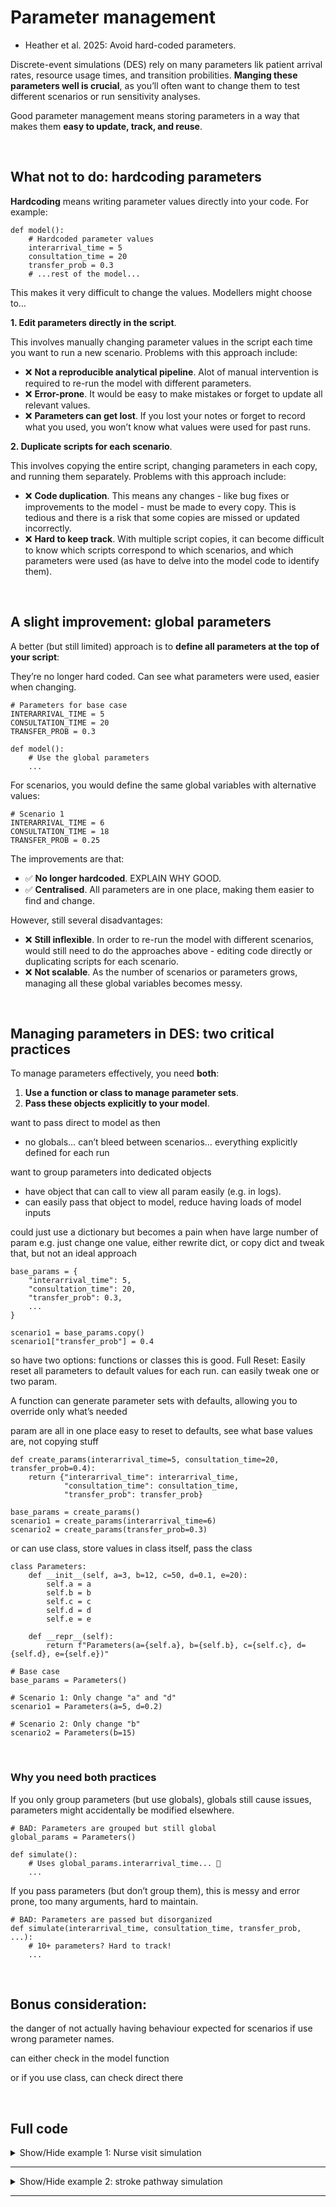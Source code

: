 # Parameter management {#sec-parameters}

:::{.guidelines}
* Heather et al. 2025: Avoid hard-coded parameters.
:::

Discrete-event simulations (DES) rely on many parameters lik patient arrival rates, resource usage times, and transition probilities. **Manging these parameters well is crucial**, as you'll often want to change them to test different scenarios or run sensitivity analyses.

Good parameter management means storing parameters in a way that makes them **easy to update, track, and reuse**.

<br>

## What not to do: hardcoding parameters

**Hardcoding** means writing parameter values directly into your code. For example:

::: {.python-content}
```.python
def model():
    # Hardcoded parameter values
    interarrival_time = 5
    consultation_time = 20
    transfer_prob = 0.3
    # ...rest of the model...
```
:::

This makes it very difficult to change the values. Modellers might choose to...

**1. Edit parameters directly in the script**.

This involves manually changing parameter values in the script each time you want to run a new scenario. Problems with this approach include:

* ❌ **Not a reproducible analytical pipeline**. Alot of manual intervention is required to re-run the model with different parameters.
* ❌ **Error-prone**. It would be easy to make mistakes or forget to update all relevant values.
* ❌ **Parameters can get lost**. If you lost your notes or forget to record what you used, you won't know what values were used for past runs. 

**2. Duplicate scripts for each scenario**.

This involves copying the entire script, changing parameters in each copy, and running them separately. Problems with this approach include:

* ❌ **Code duplication**. This means any changes - like bug fixes or improvements to the model - must be made to every copy. This is tedious and there is a risk that some copies are missed or updated incorrectly.
* ❌ **Hard to keep track**. With multiple script copies, it can become difficult to know which scripts correspond to which scenarios, and which parameters were used (as have to delve into the model code to identify them).

<br>

## A slight improvement: global parameters

A better (but still limited) approach is to **define all parameters at the top of your script**:

They're no longer hard coded.
Can see what parameters were used, easier when changing.

::: {.python-content}
```.python
# Parameters for base case
INTERARRIVAL_TIME = 5
CONSULTATION_TIME = 20
TRANSFER_PROB = 0.3

def model():
    # Use the global parameters
    ...
```
:::

For scenarios, you would define the same global variables with alternative values:

::: {.python-content}
```.python
# Scenario 1
INTERARRIVAL_TIME = 6
CONSULTATION_TIME = 18
TRANSFER_PROB = 0.25
```
:::

The improvements are that:

* ✅ **No longer hardcoded**. EXPLAIN WHY GOOD.
* ✅ **Centralised**. All parameters are in one place, making them easier to find and change.

However, still several disadvantages:

* ❌ **Still inflexible**. In order to re-run the model with different scenarios, would still need to do the approaches above - editing code directly or duplicating scripts for each scenario.
* ❌ **Not scalable**. As the number of scenarios or parameters grows, managing all these global variables becomes messy. 

<br>

## Managing parameters in DES: two critical practices

To manage parameters effectively, you need **both**:

1. **Use a function or class to manage parameter sets**.
2. **Pass these objects explicitly to your model**.

want to pass direct to model as then

* no globals... can't bleed between scenarios... everything explicitly defined for each run

want to group parameters into dedicated objects

* have object that can call to view all param easily (e.g. in logs).
* can easily pass that object to model, reduce having loads of model inputs

could just use a dictionary but becomes a pain when have large number of param
e.g. just change one value, either rewrite dict, or copy dict and tweak that, but not an ideal approach

::: {.python-content}
```.python
base_params = {
    "interarrival_time": 5,
    "consultation_time": 20,
    "transfer_prob": 0.3,
    ...
}

scenario1 = base_params.copy()
scenario1["transfer_prob"] = 0.4
```
:::

so have two options: functions or classes
this is good. Full Reset: Easily reset all parameters to default values for each run. can easily tweak one or two param.

A function can generate parameter sets with defaults, allowing you to override only what’s needed

param are all in one place
easy to reset to defaults, see what base values are, not copying stuff

::: {.python-content}
```.python
def create_params(interarrival_time=5, consultation_time=20, transfer_prob=0.4):
    return {"interarrival_time": interarrival_time,
            "consultation_time": consultation_time,
            "transfer_prob": transfer_prob}

base_params = create_params()
scenario1 = create_params(interarrival_time=6)
scenario2 = create_params(transfer_prob=0.3)
```
:::

or can use class, store values in class itself, pass the class

::: {.python-content}
```.python
class Parameters:
    def __init__(self, a=3, b=12, c=50, d=0.1, e=20):
        self.a = a
        self.b = b
        self.c = c
        self.d = d
        self.e = e

    def __repr__(self):
        return f"Parameters(a={self.a}, b={self.b}, c={self.c}, d={self.d}, e={self.e})"

# Base case
base_params = Parameters()

# Scenario 1: Only change "a" and "d"
scenario1 = Parameters(a=5, d=0.2)

# Scenario 2: Only change "b"
scenario2 = Parameters(b=15)
```
:::

<br>

### Why you need both practices

If you only group parameters (but use globals), globals still cause issues, parameters might accidentally be modified elsewhere.

::: {.python-content}
```.python
# BAD: Parameters are grouped but still global
global_params = Parameters()

def simulate():
    # Uses global_params.interarrival_time... 😬
    ...
```
:::

If you pass parameters (but don't group them), this is messy and error prone, too many arguments, hard to maintain.

::: {.python-content}
```.python
# BAD: Parameters are passed but disorganized
def simulate(interarrival_time, consultation_time, transfer_prob, ...):
    # 10+ parameters? Hard to track!
    ...
```
:::

<br>

## Bonus consideration:

the danger of not actually having behaviour expected for scenarios if use wrong parameter names.

can either check in the model function

or if you use class, can check direct there

<br>

## Full code

<details>
<summary>Show/Hide example 1: Nurse visit simulation</summary>


```.bash
touch simulation/model.py
```

```.python
# pylint: disable=too-many-instance-attributes,too-few-public-methods
class Param:
    """
    Default parameters for simulation.

    Attributes are described in initialisation docstring.
    """
    # pylint: disable=too-many-arguments,too-many-positional-arguments
    def __init__(
        self,
        patient_inter=4,
        mean_n_consult_time=10,
        number_of_nurses=5,
        warm_up_period=1440*27,  # 27 days
        data_collection_period=1440*30,  # 30 days
        number_of_runs=31,
        audit_interval=120,  # every 2 hours
        scenario_name=0,
        cores=-1,
        logger=SimLogger(log_to_console=False, log_to_file=False)
    ):
        """
        Initialise instance of parameters class.

        Arguments:
            patient_inter (float):
                Mean inter-arrival time between patients in minutes.
            mean_n_consult_time (float):
                Mean nurse consultation time in minutes.
            number_of_nurses (float):
                Number of available nurses.
            warm_up_period (int):
                Duration of the warm-up period in minutes - running simulation
                but not yet collecting results.
            data_collection_period (int):
                Duration of data collection period in minutes (also known as
                measurement interval) - which begins after any warm-up period.
            number_of_runs (int):
                The number of runs (i.e. replications), defining how many
                times to re-run the simulation (with different random numbers).
            audit_interval (int):
                How frequently to audit resource utilisation, in minutes.
            scenario_name (int|float|string):
                Label for the scenario.
            cores (int):
                Number of CPU cores to use for parallel execution. Set to
                desired number, or to -1 to use all available cores. For
                sequential execution, set to 1 (default).
            logger (logging.Logger):
                The logging instance used for logging messages.
        """
        # Disable restriction on attribute modification during initialisation
        object.__setattr__(self, '_initialising', True)

        self.patient_inter = patient_inter
        self.mean_n_consult_time = mean_n_consult_time
        self.number_of_nurses = number_of_nurses
        self.warm_up_period = warm_up_period
        self.data_collection_period = data_collection_period
        self.number_of_runs = number_of_runs
        self.audit_interval = audit_interval
        self.scenario_name = scenario_name
        self.cores = cores
        self.logger = logger

        # Re-enable attribute checks after initialisation
        object.__setattr__(self, '_initialising', False)

    def __setattr__(self, name, value):
        """
        Prevent addition of new attributes.

        This method overrides the default `__setattr__` behavior to restrict
        the addition of new attributes to the instance. It allows modification
        of existing attributes but raises an `AttributeError` if an attempt is
        made to create a new attribute. This ensures that accidental typos in
        attribute names do not silently create new attributes.

        Arguments:
            name (str):
                The name of the attribute to set.
            value (Any):
                The value to assign to the attribute.

        Raises:
            AttributeError:
                If `name` is not an existing attribute and an attempt is made
                to add it to the instance.
        """
        # Skip the check if the object is still initialising
        # pylint: disable=maybe-no-member
        if hasattr(self, '_initialising') and self._initialising:
            super().__setattr__(name, value)
        else:
            # Check if attribute of that name is already present
            if name in self.__dict__:
                super().__setattr__(name, value)
            else:
                raise AttributeError(
                    f'Cannot add new attribute "{name}" - only possible to ' +
                    f'modify existing attributes: {self.__dict__.keys()}')
```

</details>

---

<details>
<summary>Show/Hide example 2: stroke pathway simulation</summary>


Make file.

```.bash
touch simulation/parameters.py
```

Copy in.

```.python
"""
Stroke pathway simulation parameters.

It includes arrival rates, length of stay distributions, and routing
probabilities between different care settings.
"""

from simulation.logging import SimLogger


class RestrictAttributesMeta(type):
    """
    Metaclass for attribute restriction.

    A metaclass modifies class construction. It intercepts instance creation
    via __call__, adding the _initialised flag after __init__ completes. This
    is later used by RestrictAttributes to enforce attribute restrictions.
    """
    def __call__(cls, *args, **kwargs):
        # Create instance using the standard method
        instance = super().__call__(*args, **kwargs)
        # Set the "_initialised" flag to True, marking end of initialisation
        instance.__dict__["_initialised"] = True
        return instance


class RestrictAttributes(metaclass=RestrictAttributesMeta):
    """
    Base class that prevents the addition of new attributes after
    initialisation.

    This class uses RestrictAttributesMeta as its metaclass to implement
    attribute restriction. It allows for safe initialisation of attributes
    during the __init__ method, but prevents the addition of new attributes
    afterwards.

    The restriction is enforced through the custom __setattr__ method, which
    checks if the attribute already exists before allowing assignment.
    """
    def __setattr__(self, name, value):
        """
        Prevent addition of new attributes.

        Parameters
        ----------
        name: str
            The name of the attribute to set.
        value: any
            The value to assign to the attribute.

        Raises
        ------
        AttributeError
            If `name` is not an existing attribute and an attempt is made
            to add it to the class instance.
        """
        # Check if the instance is initialised and the attribute doesn"t exist
        if hasattr(self, "_initialised") and not hasattr(self, name):
            # Get a list of existing attributes for the error message
            existing = ", ".join(self.__dict__.keys())
            raise AttributeError(
                f"Cannot add new attribute '{name}' - only possible to " +
                f"modify existing attributes: {existing}."
            )
        # If checks pass, set the attribute using the standard method
        object.__setattr__(self, name, value)


class ASUArrivals(RestrictAttributes):
    """
    Arrival rates for the acute stroke unit (ASU) by patient type.

    These are the average time intervals (in days) between new admissions.
    For example, a value of 1.2 means a new admission every 1.2 days.
    """
    def __init__(self, stroke=1.2, tia=9.3, neuro=3.6, other=3.2):
        """
        Parameters
        ----------
        stroke: float
            Stroke patient.
        tia: float
            Transient ischaemic attack (TIA) patient.
        neuro: float
            Complex neurological patient.
        other: float
            Other patient types (including medical outliers).
        """
        self.stroke = stroke
        self.tia = tia
        self.neuro = neuro
        self.other = other


class RehabArrivals(RestrictAttributes):
    """
    Arrival rates for the rehabiliation unit by patient type.

    These are the average time intervals (in days) between new admissions.
    For example, a value of 21.8 means a new admission every 21.8 days.
    """
    def __init__(self, stroke=21.8, neuro=31.7, other=28.6):
        """
        Parameters
        ----------
        stroke: float
            Stroke patient.
        neuro: float
            Complex neurological patient.
        other: float
            Other patient types.
        """
        self.stroke = stroke
        self.neuro = neuro
        self.other = other


class ASULOS(RestrictAttributes):
    """
    Mean and standard deviation (SD) of length of stay (LOS) in days in the
    acute stroke unit (ASU) by patient type.

    Attributes
    ----------
    stroke_noesd: dict
        Mean and SD of LOS for stroke patients without early support discharge.
    stroke_esd: dict
        Mean and SD of LOS for stroke patients with early support discharge.
    tia: dict
        Mean and SD of LOS for transient ischemic attack (TIA) patients.
    neuro: dict
        Mean and SD of LOS for complex neurological patients.
    other: dict
        Mean and SD of LOS for other patients.
    """
    def __init__(
        self,
        stroke_no_esd_mean=7.4, stroke_no_esd_sd=8.61,
        stroke_esd_mean=4.6, stroke_esd_sd=4.8,
        tia_mean=1.8, tia_sd=2.3,
        neuro_mean=4.0, neuro_sd=5.0,
        other_mean=3.8, other_sd=5.2
    ):
        """
        Parameters
        ----------
        stroke_no_esd_mean: float
            Mean LOS for stroke patients without early support discharge (ESD)
            services.
        stroke_no_esd_sd: float
            SD of LOS for stroke patients without ESD.
        stroke_esd_mean: float
            Mean LOS for stroke patients with ESD.
        stroke_esd_sd: float
            SD of LOS for stroke patients with ESD.
        tia_mean: float
            Mean LOS for TIA patients.
        tia_sd: float
            SD of LOS for TIA patients.
        neuro_mean: float
            Mean LOS for complex neurological patients.
        neuro_sd: float
            SD of LOS for complex neurological patients.
        other_mean: float
            Mean LOS for other patient types.
        other_sd: float
            SD of LOS for other patient types.
        """
        self.stroke_noesd = {
            "mean": stroke_no_esd_mean,
            "sd": stroke_no_esd_sd
        }
        self.stroke_esd = {
            "mean": stroke_esd_mean,
            "sd": stroke_esd_sd
        }
        self.tia = {
            "mean": tia_mean,
            "sd": tia_sd
        }
        self.neuro = {
            "mean": neuro_mean,
            "sd": neuro_sd
        }
        self.other = {
            "mean": other_mean,
            "sd": other_sd
        }


class RehabLOS(RestrictAttributes):
    """
    Mean and standard deviation (SD) of length of stay (LOS) in days in the
    rehabilitation unit by patient type.

    Attributes
    ----------
    stroke_noesd: dict
        Mean and SD of LOS for stroke patients without early support discharge.
    stroke_esd: dict
        Mean and SD of LOS for stroke patients with early support discharge.
    tia: dict
        Mean and SD of LOS for transient ischemic attack (TIA) patients.
    neuro: dict
        Mean and SD of LOS for complex neurological patients.
    other: dict
        Mean and SD of LOS for other patients.
    """
    def __init__(
        self,
        stroke_no_esd_mean=28.4, stroke_no_esd_sd=27.2,
        stroke_esd_mean=30.3, stroke_esd_sd=23.1,
        tia_mean=18.7, tia_sd=23.5,
        neuro_mean=27.6, neuro_sd=28.4,
        other_mean=16.1, other_sd=14.1
    ):
        """
        Parameters
        ----------
        stroke_no_esd_mean: float
            Mean LOS for stroke patients without early support discharge (ESD)
            services.
        stroke_no_esd_sd: float
            SD of LOS for stroke patients without ESD.
        stroke_esd_mean: float
            Mean LOS for stroke patients with ESD.
        stroke_esd_sd: float
            SD of LOS for stroke patients with ESD.
        tia_mean: float
            Mean LOS for TIA patients.
        tia_sd: float
            SD of LOS for TIA patients.
        neuro_mean: float
            Mean LOS for complex neurological patients.
        neuro_sd: float
            SD of LOS for complex neurological patients.
        other_mean: float
            Mean LOS for other patient types.
        other_sd: float
            SD of LOS for other patient types.
        """
        self.stroke_noesd = {
            "mean": stroke_no_esd_mean,
            "sd": stroke_no_esd_sd
        }
        self.stroke_esd = {
            "mean": stroke_esd_mean,
            "sd": stroke_esd_sd
        }
        self.tia = {
            "mean": tia_mean,
            "sd": tia_sd
        }
        self.neuro = {
            "mean": neuro_mean,
            "sd": neuro_sd
        }
        self.other = {
            "mean": other_mean,
            "sd": other_sd
        }


class ASURouting(RestrictAttributes):
    """
    Probabilities of each patient type being transferred from the acute
    stroke unit (ASU) to other destinations.

    Attributes
    ----------
    stroke: dict
        Routing probabilities for stroke patients.
    tia: dict
        Routing probabilities for transient ischemic attack (TIA) patients.
    neuro: dict
        Routing probabilities for complex neurological patients.
    other: dict
        Routing probabilities for other patients.
    """
    def __init__(
        self,
        # Stroke patients
        stroke_rehab=0.24, stroke_esd=0.13, stroke_other=0.63,
        # TIA patients
        tia_rehab=0.01, tia_esd=0.01, tia_other=0.98,
        # Complex neurological patients
        neuro_rehab=0.11, neuro_esd=0.05, neuro_other=0.84,
        # Other patients
        other_rehab=0.05, other_esd=0.10, other_other=0.85
    ):
        """
        Parameters
        ----------
        stroke_rehab: float
            Stroke patient to rehabilitation unit.
        stroke_esd: float
            Stroke patient to early support discharge (ESD) services.
        stroke_other: float
            Stroke patient to other destinations (e.g., own home, care
            home, mortality).
        tia_rehab: float
            TIA patient to rehabilitation unit.
        tia_esd: float
            TIA patient to ESD.
        tia_other: float
            TIA patient to other destinations.
        neuro_rehab: float
            Complex neurological patient to rehabilitation unit.
        neuro_esd: float
            Complex neurological patient to ESD.
        neuro_other: float
            Complex neurological patient to other destinations.
        other_rehab: float
            Other patient type to rehabilitation unit.
        other_esd: float
            Other patient type to ESD.
        other_other: float
            Other patient type to other destinations.
        """
        self.stroke = {
            "rehab": stroke_rehab,
            "esd": stroke_esd,
            "other": stroke_other
        }
        self.tia = {
            "rehab": tia_rehab,
            "esd": tia_esd,
            "other": tia_other
        }
        self.neuro = {
            "rehab": neuro_rehab,
            "esd": neuro_esd,
            "other": neuro_other
        }
        self.other = {
            "rehab": other_rehab,
            "esd": other_esd,
            "other": other_other
        }


class RehabRouting(RestrictAttributes):
    """
    Probabilities of each patient type being transferred from the rehabiliation
    unit to other destinations.

    Attributes
    ----------
    stroke: dict
        Routing probabilities for stroke patients.
    tia: dict
        Routing probabilities for transient ischemic attack (TIA) patients.
    neuro: dict
        Routing probabilities for complex neurological patients.
    other: dict
        Routing probabilities for other patients.
    """
    def __init__(
        self,
        # Stroke patients
        stroke_esd=0.40, stroke_other=0.60,
        # TIA patients
        tia_esd=0, tia_other=1,
        # Complex neurological patients
        neuro_esd=0.09, neuro_other=0.91,
        # Other patients
        other_esd=0.13, other_other=0.88
    ):
        """
        Parameters
        ----------
        stroke_esd: float
            Stroke patient to early support discharge (ESD) services.
        stroke_other: float
            Stroke patient to other destinations (e.g., own home, care home,
            mortality).
        tia_esd: float
            TIA patient to ESD.
        tia_other: float
            TIA patient to other destinations.
        neuro_esd: float
            Complex neurological patient to ESD.
        neuro_other: float
            Complex neurological patient to other destinations.
        other_esd: float
            Other patient type to ESD.
        other_other: float
            Other patient type to other destinations.
        """
        self.stroke = {
            "esd": stroke_esd,
            "other": stroke_other
        }
        self.tia = {
            "esd": tia_esd,
            "other": tia_other
        }
        self.neuro = {
            "esd": neuro_esd,
            "other": neuro_other
        }
        self.other = {
            "esd": other_esd,
            "other": other_other
        }


class Param(RestrictAttributes):
    """
    Default parameters for simulation.
    """
    def __init__(
        self,
        asu_arrivals=ASUArrivals(),
        rehab_arrivals=RehabArrivals(),
        asu_los=ASULOS(),
        rehab_los=RehabLOS(),
        asu_routing=ASURouting(),
        rehab_routing=RehabRouting(),
        warm_up_period=365*3,  # 3 years
        data_collection_period=365*5,  # 5 years
        number_of_runs=150,
        audit_interval=1,
        cores=1,
        log_to_console=False,
        log_to_file=False
    ):
        """
        Initialise a parameter set for the simulation.

        Parameters
        ----------
        asu_arrivals: ASUArrivals
            Arrival rates to the acute stroke unit (ASU) in days.
        rehab_arrivals: RehabArrivals
            Arrival rates to the rehabilitation unit in days.
        asu_los: ASULOS
            Length of stay (LOS) distributions for patients in the ASU in days.
        rehab_los: RehabLOS
            LOS distributions for patients in the rehabilitation unit in days.
        asu_routing: ASURouting
            Transfer probabilities from the ASU to other destinations.
        rehab_routing: RehabRouting
            Transfer probabilities from the rehabilitation unit to other
            destinations.
        warm_up_period: int
            Length of the warm-up period.
        data_collection_period: int
            Length of the data collection period.
        number_of_runs: int
            The number of runs (i.e. replications), defining how many times to
            re-run the simulation (with different random numbers).
        audit_interval: float
            Frequency of simulation audits in days.
        cores: int
            Number of CPU cores to use for parallel execution. Set to desired
            number, or to -1 to use all available cores. For sequential
            execution, set to 1.
        log_to_console: boolean
            Whether to print log messages to the console.
        log_to_file: boolean
            Whether to save log to a file.
        """
        # Set parameters
        self.asu_arrivals = asu_arrivals
        self.rehab_arrivals = rehab_arrivals
        self.asu_los = asu_los
        self.rehab_los = rehab_los
        self.asu_routing = asu_routing
        self.rehab_routing = rehab_routing
        self.warm_up_period = warm_up_period
        self.data_collection_period = data_collection_period
        self.number_of_runs = number_of_runs
        self.audit_interval = audit_interval
        self.cores = cores

        # Set up logger
        self.logger = SimLogger(log_to_console=log_to_console,
                                log_to_file=log_to_file)

    def check_param_validity(self):
        """
        Check the validity of the provided parameters.

        Validates all simulation parameters to ensure they meet requirements:
        - Warm-up period and data collection period must be >= 0
        - Number of runs and audit interval must be > 0
        - Arrival rates must be >= 0
        - Length of stay parameters must be >= 0
        - Routing probabilities must sum to 1 and be between 0 and 1

        Raises
        ------
        ValueError
            If any parameter fails validation with a descriptive error message.
        """
        # Validate parameters that must be >= 0
        for param in ["warm_up_period", "data_collection_period"]:
            self.validate_param(
                param, lambda x: x >= 0,
                "must be greater than or equal to 0")

        # Validate parameters that must be > 0
        for param in ["number_of_runs", "audit_interval"]:
            self.validate_param(
                param, lambda x: x > 0,
                "must be greater than 0")

        # Validate arrival parameters
        for param in ["asu_arrivals", "rehab_arrivals"]:
            self.validate_nested_param(
                param, lambda x: x >= 0,
                "must be greater than 0")

        # Validate length of stay parameters
        for param in ["asu_los", "rehab_los"]:
            self.validate_nested_param(
                param, lambda x: x >= 0,
                "must be greater than 0", nested=True)

        # Validate routing parameters
        for param in ["asu_routing", "rehab_routing"]:
            self.validate_routing(param)

    def validate_param(self, param_name, condition, error_msg):
        """
        Validate a single parameter against a condition.

        Parameters
        ----------
        param_name: str
            Name of the parameter being validated.
        condition: callable
            A function that returns True if the value is valid.
        error_msg: str
            Error message to display if validation fails.

        Raises
        ------
        ValueError:
            If the parameter fails the validation condition.
        """
        value = getattr(self, param_name)
        if not condition(value):
            raise ValueError(
                f"Parameter '{param_name}' {error_msg}, but is: {value}")

    def validate_nested_param(
        self, obj_name, condition, error_msg, nested=False
    ):
        """
        Validate parameters within a nested object structure.

        Parameters
        ----------
        obj_name: str
            Name of the object containing parameters.
        condition: callable
            A function that returns True if the value is valid.
        error_msg: str
            Error message to display if validation fails.
        nested: bool, optional
            If True, validates parameters in a doubly-nested structure. If
            False, validates parameters in a singly-nested structure.

        Raises
        ------
        ValueError:
            If any nested parameter fails the validation condition.
        """
        obj = getattr(self, obj_name)
        for key, value in vars(obj).items():
            if key == "_initialised":
                continue
            if nested:
                for sub_key, sub_value in value.items():
                    if not condition(sub_value):
                        raise ValueError(
                            f"Parameter '{sub_key}' for '{key}' in " +
                            f"'{obj_name}' {error_msg}, but is: {sub_value}")
            else:
                if not condition(value):
                    raise ValueError(
                        f"Parameter '{key}' from '{obj_name}' {error_msg}, " +
                        f"but is: {value}")

    def validate_routing(self, obj_name):
        """
        Validate routing probability parameters.

        Performs two validations:
        1. Checks that all probabilities for each routing option sum to 1.
        2. Checks that individual probabilities are between 0 and 1 inclusive.

        Parameters
        ----------
        obj_name: str
            Name of the routing object.

        Raises
        ------
        ValueError:
            If the probabilities don't sum to 1, or if any probability is
            outside [0,1].
        """
        obj = getattr(self, obj_name)
        for key, value in vars(obj).items():
            if key == "_initialised":
                continue

            # Check that probabilities sum to 1
            # Note: In the article, rehab other is 88% and 13%, so have
            # allowed deviation of 1%
            total_prob = sum(value.values())
            if total_prob < 0.99 or total_prob > 1.01:
                raise ValueError(
                    f"Routing probabilities for '{key}' in '{obj_name}' " +
                    f"should sum to apx. 1 but sum to: {total_prob}")

            # Check that probabilities are between 0 and 1
            for sub_key, sub_value in value.items():
                if sub_value < 0 or sub_value > 1:
                    raise ValueError(
                        f"Parameter '{sub_key}' for '{key}' in '{obj_name}'" +
                        f"must be between 0 and 1, but is: {sub_value}")

```

</details>

---